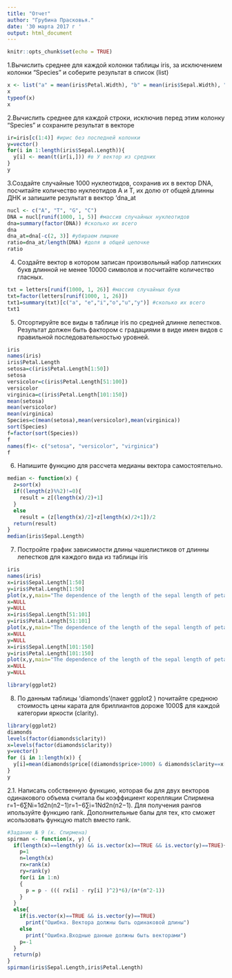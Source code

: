```yaml
---
title: "Отчет"
author: "Грубина Прасковья."
date: '30 марта 2017 г '
output: html_document
---
```


```r
knitr::opts_chunk$set(echo = TRUE)
```

1.Вычислить среднее для каждой колонки таблицы iris, за исключением колонки “Species” и соберите результат в список (list)
```r
x <- list("a" = mean(iris$Petal.Width), "b" = mean(iris$Sepal.Width), "c" = mean(iris$Petal.Length), "d"=mean(iris$Sepal.Length))
x
typeof(x)
x
```
2.Вычислить среднее для каждой строки, исключив перед этим колонку “Species” и сохраните результат в векторе
```r
ir=iris[c(1:4)] #ирис без последней колонки
y=vector()
for(i in 1:length(iris$Sepal.Length)){
  y[i] <- mean(t(ir[i,])) #в У вектор из средних
}
y
```
3.Создайте случайные 1000 нуклеотидов, сохранив их в вектор DNA, посчитайте количество нуклеотидов A и T, их долю от общей длинны ДНК и запишите результат в вектор ‘dna_at
```r
nucl <- c("A", "T", "G", "C") 
DNA = nucl[runif(1000, 1, 5)] #массив случайных нуклеотидов
dna=summary(factor(DNA)) #сколько их всего
dna
dna_at=dna[-c(2, 3)] #убираем лишние
ratio=dna_at/length(DNA) #доля в общей цепочке
ratio
```
4. Создайте вектор в котором записан произвольный набор латинских букв длинной не менее 10000 символов и посчитайте количество гласных.
```r
txt = letters[runif(1000, 1, 26)] #массив случайных букв
txt=factor(letters[runif(1000, 1, 26)])
txt1=summary(txt)[c("a", "e","i","o","u","y")] #сколько их всего
txt1
```
5. Отсортируйте все виды в таблице iris по средней длинне лепестков. Результат должен быть фактором с градациями в виде имен видов с правильной последовательностью уровней.
```r
iris
names(iris)
iris$Petal.Length
setosa=c(iris$Petal.Length[1:50])
setosa
versicolor=c(iris$Petal.Length[51:100])
versicolor
virginica=c(iris$Petal.Length[101:150])
mean(setosa)
mean(versicolor)
mean(virginica)
Species=c(mean(setosa),mean(versicolor),mean(virginica))
sort(Species)
f=factor(sort(Species))
f
names(f)<- c("setosa", "versicolor", "virginica")
f
```
6. Напишите функцию для рассчета медианы вектора самостоятельно.
```r
median <- function(x) {
  z=sort(x)
  if((length(z)%%2)!=0){
    result = z[(length(x)/2)+1]
  }
  else
    result = (z[length(x)/2]+z[length(x)/2+1])/2
  return(result)
}
median(iris$Sepal.Length)
```

7. Постройте график зависимости длины чашелистиков от длинны лепестков для каждого вида из таблицы iris
```r
iris
names(iris)
x=iris$Sepal.Length[1:50]
y=iris$Petal.Length[1:50]
plot(x,y,main="The dependence of the length of the sepal length of petal to form setosa", xlab="Sepal.Length",ylab="$Petal.Length", col="purple")
x=NULL
y=NULL
x=iris$Sepal.Length[51:101]
y=iris$Petal.Length[51:101]
plot(x,y,main="The dependence of the length of the sepal length of petal to form versicolor", xlab="Sepal.Length",ylab="$Petal.Length", col="red")
x=NULL
y=NULL
x=iris$Sepal.Length[101:150]
y=iris$Petal.Length[101:150]
plot(x,y,main="The dependence of the length of the sepal length of petal to form virginica", xlab="Sepal.Length",ylab="$Petal.Length", col="orange")
x=NULL
y=NULL
```
```r
library(ggplot2)
```

8. По данным таблицы ‘diamonds’(пакет ggplot2 ) почитайте среднюю стоимость цены карата для бриллиантов дороже 1000$ для каждой категории яркости (clarity).
```r
library(ggplot2)
diamonds
levels(factor(diamonds$clarity))
x=levels(factor(diamonds$clarity))
y=vector()
for (i in 1:length(x)) {
  y[i]=mean(diamonds$price[(diamonds$price>1000) & diamonds$clarity==x[i]])
}
y
```
2.1. Написать собственную функцию, которая бы для двух векторов одинакового объема считала бы коэффициент корелляции Спирмена r=1−6∑Ni=1d2n(n2−1)r=1−6∑i=1Nd2n(n2−1). Для получения рангов ипользуйте функцию rank. Дополнительные балы для тех, кто сможет исользовать функцую match вместо rank.
```r

#Задание № 9 (к. Спирмена)
spirman <- function(x, y) {
  if(length(x)==length(y) && is.vector(x)==TRUE && is.vector(y)==TRUE){
    p=1
    n=length(x)
    rx=rank(x)
    ry=rank(y)
    for(i in 1:n)
    {
      p = p - ((( rx[i] - ry[i] )^2)*6)/(n*(n^2-1))
    }
  }
  else{
    if(is.vector(x)==TRUE && is.vector(y)==TRUE)
      print("Ошибка. Вектора должны быть одинаковой длины")
    else
      print("Ошибка.Входные данные должны быть векторами")
    p=-1
  }
  return(p)
}
spirman(iris$Sepal.Length,iris$Petal.Length)
```

